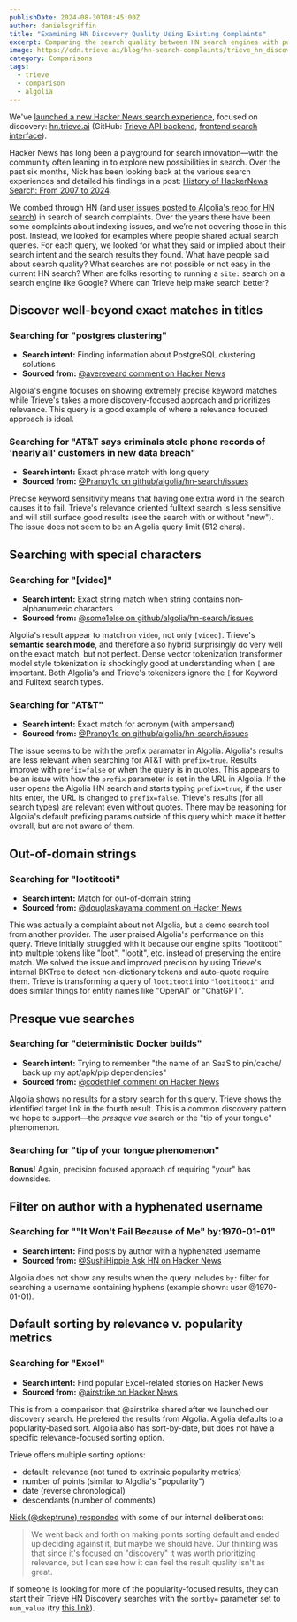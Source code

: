```yaml
---
publishDate: 2024-08-30T08:45:00Z
author: danielsgriffin
title: "Examining HN Discovery Quality Using Existing Complaints"
excerpt: Comparing the search quality between HN search engines with publicly available complaints.
image: https://cdn.trieve.ai/blog/hn-search-complaints/trieve_hn_discovery_search.png
category: Comparisons
tags:
  - trieve
  - comparison
  - algolia
---
```




We've [launched a new Hacker News search experience](https://trieve.ai/launching-trieve-hn-discovery/), focused on discovery: [hn.trieve.ai](https://hn.trieve.ai/) (GitHub: [Trieve API backend](https://github.com/devflowinc/trieve), [frontend search interface](https://github.com/devflowinc/trieve-hn-discovery/)).

Hacker News has long been a playground for search innovation—with the community often leaning in to explore new possibilities in search. Over the past six months, Nick has been looking back at the various search experiences and detailed his findings in a post: [History of HackerNews Search: From 2007 to 2024](https://trieve.ai/history-of-hnsearch/).

We combed through HN (and [user issues posted to Algolia's repo for HN search](https://github.com/algolia/hn-search/issues)) in search of search complaints. Over the years there have been some complaints about indexing issues, and we’re not covering those in this post. Instead, we looked for examples where people shared actual search queries. For each query, we looked for what they said or implied about their search intent and the search results they found. What have people said about search quality? What searches are not possible or not easy in the current HN search? When are folks resorting to running a `site:` search on a search engine like Google? Where can Trieve help make search better?

## Discover well-beyond exact matches in titles

### Searching for "postgres clustering"

- **Search intent:** Finding information about PostgreSQL clustering solutions
- **Sourced from:** [@avereveard comment on Hacker News](https://news.ycombinator.com/item?id=40240237)

Algolia's engine focuses on showing extremely precise keyword matches while Trieve's takes a more discovery-focused approach and prioritizes relevance. This query is a good example of where a relevance focused approach is ideal.

<ImageComparison
  leftImageSrc="https://cdn.trieve.ai/blog/hn-search-complaints/hn.algolia.com_0_postgresclustering_2024_08_30.png"
  rightImageSrc="https://cdn.trieve.ai/blog/hn-search-complaints/hn.trieve.ai_1_postgresclustering_2024_08_30.png"
  leftImageAlt="Algolia"
  rightImageAlt="Trieve"
  leftCaption="Algolia for"
  rightCaption="Trieve for"
  leftLink="https://hn.algolia.com/?q=postgres+clustering"
  rightLink="https://hn.trieve.ai/?q=postgres+clustering&score_threshold=5&page_size=30&prefetch_amount=30&rerank_type=none&highlight_delimiters=+%2C-%2C_%2C.%2C%2C&highlight_threshold=0.85&highlight_max_length=50&highlight_max_num=50&highlight_window=0&recency_bias=0&highlight_results=true&use_quote_negated_terms=true&storyType=story&authorNames=&sortby=Relevance&dateRange=pastYear&searchType=fulltext&page=1"
  query="postgres clustering"
  size="large"
  preventShrink={true}
/>

### Searching for "AT&amp;T says criminals stole phone records of &#x27;nearly all&#x27; customers in new data breach"

- **Search intent:** Exact phrase match with long query
- **Sourced from:** [@Pranoy1c on github/algolia/hn-search/issues](https://github.com/algolia/hn-search/issues/243)

Precise keyword sensitivity means that having one extra word in the search causes it to fail. Trieve's relevance oriented fulltext search is less sensitive and will still surface good results (see the search with or without &quot;new&quot;). The issue does not seem to be an Algolia query limit (512 chars).

<ImageComparison
  leftImageSrc="https://cdn.trieve.ai/blog/hn-search-complaints/hn.algolia.com_2_AT26T20says20criminals20stole20phone20records20of20E28098nearly20allE2809920customers20in20new20data20breach_2024_08_30.png"
  rightImageSrc="https://cdn.trieve.ai/blog/hn-search-complaints/hn.trieve.ai_3_AT26TsayscriminalsstolephonerecordsofE28098nearlyallE28099customersinnewdatabreach_2024_08_30.png"
  leftImageAlt="Algolia"
  rightImageAlt="Trieve"
  leftCaption="Algolia for"
  rightCaption="Trieve for"
  leftLink="https://hn.algolia.com/?dateRange=all&page=0&prefix=false&query=AT%26T%20says%20criminals%20stole%20phone%20records%20of%20%E2%80%98nearly%20all%E2%80%99%20customers%20in%20new%20data%20breach&sort=byPopularity&type=story"
  rightLink="https://hn.trieve.ai/?score_threshold=5&page_size=30&prefetch_amount=30&rerank_type=none&highlight_delimiters=+%2C-%2C_%2C.%2C%2C&highlight_threshold=0.85&highlight_max_length=50&highlight_max_num=50&highlight_window=0&recency_bias=0&highlight_results=true&use_quote_negated_terms=true&q=AT%26T+says+criminals+stole+phone+records+of+%E2%80%98nearly+all%E2%80%99+customers+in+new+data+breach&storyType=story&authorNames=&sortby=Relevance&dateRange=all&searchType=fulltext&page=1"
  query="AT&amp;T says criminals stole phone records of &#x27;nearly all&#x27; customers in new data breach"
  size="large"
  preventShrink={true}
/>

<ImageComparison
  leftImageSrc="https://cdn.trieve.ai/blog/hn-search-complaints/hn.algolia.com_4_AT26T20says20criminals20stole20phone20records20of20E28098nearly20allE2809920customers20in20data20breach_2024_08_30.png"
  rightImageSrc="https://cdn.trieve.ai/blog/hn-search-complaints/hn.trieve.ai_5_AT26TsayscriminalsstolephonerecordsofE28098nearlyallE28099customersindatabreach_2024_08_30.png"
  leftImageAlt="Algolia (without extra word)"
  rightImageAlt="Trieve (without extra word)"
  leftCaption="Algolia (without extra word) for"
  rightCaption="Trieve (without extra word) for"
  leftLink="https://hn.algolia.com/?dateRange=all&page=0&prefix=false&query=AT%26T%20says%20criminals%20stole%20phone%20records%20of%20%E2%80%98nearly%20all%E2%80%99%20customers%20in%20data%20breach&sort=byPopularity&type=story"
  rightLink="https://hn.trieve.ai/?score_threshold=5&page_size=30&prefetch_amount=30&rerank_type=none&highlight_delimiters=+%2C-%2C_%2C.%2C%2C&highlight_threshold=0.85&highlight_max_length=50&highlight_max_num=50&highlight_window=0&recency_bias=0&highlight_results=true&use_quote_negated_terms=true&q=AT%26T+says+criminals+stole+phone+records+of+%E2%80%98nearly+all%E2%80%99+customers+in+data+breach&storyType=story&authorNames=&sortby=Relevance&dateRange=all&searchType=fulltext&page=1"
  query="AT&amp;T says criminals stole phone records of &#x27;nearly all&#x27; customers in new data breach"
  size="large"
  preventShrink={true}
/>

## Searching with special characters

### Searching for "[video]"

- **Search intent:** Exact string match when string contains non-alphanumeric characters
- **Sourced from:** [@some1else on github/algolia/hn-search/issues](https://github.com/algolia/hn-search/issues/197)

Algolia&#x27;s result appear to match on <code>video</code>, not only <code>[video]</code>. Trieve&#x27;s **semantic search mode**, and therefore also hybrid surprisingly do very well on the exact match, but not perfect. Dense vector tokenization transformer model style tokenization is shockingly good at understanding when <code>[</code> are important. Both Algolia's and Trieve's tokenizers ignore the <code>[</code> for Keyword and Fulltext search types.

<ImageComparison
  leftImageSrc="https://cdn.trieve.ai/blog/hn-search-complaints/hn.algolia.com_6_5Bvideo5D_2024_08_30.png"
  rightImageSrc="https://cdn.trieve.ai/blog/hn-search-complaints/hn.trieve.ai_7_5Bvideo5D_2024_08_30.png"
  leftImageAlt="Algolia"
  rightImageAlt="Trieve (semantic)"
  leftCaption="Algolia for"
  rightCaption="Trieve (semantic) for"
  leftLink="https://hn.algolia.com/?query=%5Bvideo%5D"
  rightLink="https://hn.trieve.ai/?q=%5Bvideo%5D&score_threshold=0.5&page_size=30&prefetch_amount=30&rerank_type=none&highlight_delimiters=+%2C-%2C_%2C.%2C%2C&highlight_threshold=0.85&highlight_max_length=50&highlight_max_num=50&highlight_window=0&recency_bias=0&highlight_results=true&use_quote_negated_terms=true&storyType=story&authorNames=&sortby=Relevance&dateRange=all&searchType=semantic&page=1"
  query="[video]"
  size="large"
  preventShrink={true}
/>

<ImageComparison
  leftImageSrc="https://cdn.trieve.ai/blog/hn-search-complaints/hn.algolia.com_8_225Bvideo5D22_2024_08_30.png"
  rightImageSrc="https://cdn.trieve.ai/blog/hn-search-complaints/hn.trieve.ai_9_225Bvideo5D22_2024_08_30.png"
  leftImageAlt="Algolia (quoted)"
  rightImageAlt="Trieve (semantic, quoted)"
  leftCaption="Algolia (quoted) for"
  rightCaption="Trieve (semantic, quoted) for"
  leftLink="https://hn.algolia.com/?dateRange=all&page=0&prefix=false&query=%22%5Bvideo%5D%22&sort=byPopularity&type=story"
  rightLink="https://hn.trieve.ai/?q=%22%5Bvideo%5D%22&score_threshold=0.5&page_size=30&prefetch_amount=30&rerank_type=none&highlight_delimiters=+%2C-%2C_%2C.%2C%2C&highlight_threshold=0.85&highlight_max_length=50&highlight_max_num=50&highlight_window=0&recency_bias=0&highlight_results=true&use_quote_negated_terms=true&storyType=story&authorNames=&sortby=Relevance&dateRange=all&searchType=semantic&page=1"
  query="[video]"
  size="large"
  preventShrink={true}
/>

### Searching for "AT&amp;T"

- **Search intent:** Exact match for acronym (with ampersand)
- **Sourced from:** [@Pranoy1c on github/algolia/hn-search/issues](https://github.com/algolia/hn-search/issues/244)

The issue seems to be with the prefix paramater in Algolia. Algolia&#x27;s results are less relevant when searching for AT&amp;T with <code>prefix=true</code>. Results improve with <code>prefix=false</code> or when the query is in quotes. This appears to be an issue with how the <code>prefix</code> parameter is set in the URL in Algolia. If the user opens the Algolia HN search and starts typing <code>prefix=true</code>, if the user hits enter, the URL is changed to <code>prefix=false</code>. Trieve&#x27;s results (for all search types) are relevant even without quotes. There may be reasoning for Algolia's default prefixing params outside of this query which make it better overall, but are not aware of them.

<ImageComparison
  leftImageSrc="https://cdn.trieve.ai/blog/hn-search-complaints/hn.algolia.com_10_AT26T_2024_08_30.png"
  rightImageSrc="https://cdn.trieve.ai/blog/hn-search-complaints/hn.algolia.com_11_AT26T_2024_08_30.png"
  leftImageAlt="Algolia (prefix=true)"
  rightImageAlt="Algolia (prefix=false)"
  leftCaption="Algolia (prefix=true) for"
  rightCaption="Algolia (prefix=false) for"
  leftLink="https://hn.algolia.com/?dateRange=all&page=0&prefix=true&query=AT%26T&sort=byPopularity&type=all"
  rightLink="https://hn.algolia.com/?dateRange=all&page=0&prefix=false&query=AT%26T&sort=byPopularity&type=all"
  query="AT&amp;T"
  size="large"
  preventShrink={true}
/>

<ImageComparison
  leftImageSrc="https://cdn.trieve.ai/blog/hn-search-complaints/hn.algolia.com_12_22AT26T22_2024_08_30.png"
  rightImageSrc="https://cdn.trieve.ai/blog/hn-search-complaints/hn.trieve.ai_13_AT26T_2024_08_30.png"
  leftImageAlt="Algolia (quoted)"
  rightImageAlt="Trieve"
  leftCaption="Algolia (quoted) for"
  rightCaption="Trieve for"
  leftLink="https://hn.algolia.com/?dateRange=all&page=0&prefix=true&query=%22AT%26T%22&sort=byPopularity&type=all"
  rightLink="https://hn.trieve.ai/?q=AT%26T&score_threshold=0.5&page_size=30&prefetch_amount=30&rerank_type=none&highlight_delimiters=+%2C-%2C_%2C.%2C%2C&highlight_threshold=0.85&highlight_max_length=50&highlight_max_num=50&highlight_window=0&recency_bias=0&highlight_results=true&use_quote_negated_terms=true&storyType=story&authorNames=&sortby=Relevance&dateRange=all&searchType=semantic&page=1"
  query="AT&amp;T"
  size="large"
  preventShrink={true}
/>

## Out-of-domain strings

### Searching for "lootitooti"

- **Search intent:** Match for out-of-domain string
- **Sourced from:** [@douglaskayama comment on Hacker News](https://news.ycombinator.com/item?id=40869786)

This was actually a complaint about not Algolia, but a demo search tool from another provider. The user praised Algolia&#x27;s performance on this query. Trieve initially struggled with it because our engine splits "lootitooti" into multiple tokens like "loot", "lootit", etc. instead of preserving the entire match. We solved the issue and improved precision by using Trieve's internal BKTree to detect non-dictionary tokens and auto-quote require them. Trieve is transforming a query of <code>lootitooti</code> into <code>"lootitooti"</code> and does similar things for entity names like "OpenAI" or "ChatGPT".

<ImageComparison
  leftImageSrc="https://cdn.trieve.ai/blog/hn-search-complaints/hn.algolia.com_14_lootitooti_2024_08_30.png"
  rightImageSrc="https://cdn.trieve.ai/blog/hn-search-complaints/hn.trieve.ai_15_lootitooti_2024_08_30.png"
  leftImageAlt="Algolia"
  rightImageAlt="Trieve for"
  leftCaption="Algolia for"
  rightCaption="Trieve for"
  leftLink="https://hn.algolia.com/?dateRange=all&page=0&prefix=true&query=lootitooti&sort=byPopularity&type=all"
  rightLink="https://hn.trieve.ai/?q=lootitooti&score_threshold=0.3&page_size=30&prefetch_amount=30&rerank_type=none&highlight_delimiters=+%2C-%2C_%2C.%2C%2C&highlight_threshold=0.85&highlight_max_length=50&highlight_max_num=50&highlight_window=0&recency_bias=0&highlight_results=true&use_quote_negated_terms=true&storyType=all&authorNames=&sortby=Relevance&dateRange=all&searchType=fulltext&page=1"
  query="lootitooti"
  size="large"
  preventShrink={true}
/>

## Presque vue searches

### Searching for "deterministic Docker builds"

- **Search intent:** Trying to remember "the name of an SaaS to pin/cache/ back up my apt/apk/pip dependencies"
- **Sourced from:** [@codethief comment on Hacker News](https://news.ycombinator.com/item?id=40241070)

Algolia shows no results for a story search for this query. Trieve shows the identified target link in the fourth result. This is a common discovery pattern we hope to support—the *presque vue* search or the &quot;tip of your tongue&quot; phenomenon.

<ImageComparison
  leftImageSrc="https://cdn.trieve.ai/blog/hn-search-complaints/hn.algolia.com_18_deterministic20Docker20builds_2024_08_30.png"
  rightImageSrc="https://cdn.trieve.ai/blog/hn-search-complaints/hn.trieve.ai_19_deterministicDockerbuilds_2024_08_30.png"
  leftImageAlt="Algolia (type: Story)"
  rightImageAlt="Trieve (type: Story)"
  leftCaption="Algolia (type: Story) for"
  rightCaption="Trieve (type: Story) for"
  leftLink="https://hn.algolia.com/?dateRange=all&page=0&prefix=false&query=deterministic%20Docker%20builds&sort=byPopularity&type=story"
  rightLink="https://hn.trieve.ai/?q=deterministic+Docker+builds&score_threshold=5&page_size=30&prefetch_amount=30&rerank_type=none&highlight_delimiters=+%2C-%2C_%2C.%2C%2C&highlight_threshold=0.85&highlight_max_length=50&highlight_max_num=50&highlight_window=0&recency_bias=0&highlight_results=true&use_quote_negated_terms=true&storyType=story&authorNames=&sortby=Relevance&dateRange=all&searchType=fulltext&page=1"
  query="deterministic Docker builds"
  size="large"
  preventShrink={true}
/>

### Searching for "tip of your tongue phenomenon"

**Bonus!** Again, precision focused approach of requiring "your" has downsides.

<ImageComparison
  leftImageSrc="https://cdn.trieve.ai/blog/hn-search-complaints/hn.algolia.com_20_tip20of20your20tongue20phenomenon_2024_08_30.png"
  rightImageSrc="https://cdn.trieve.ai/blog/hn-search-complaints/hn.trieve.ai_21_tipofyourtonguephenomenon_2024_08_30.png"
  leftImageAlt="Algolia"
  rightImageAlt="Trieve"
  leftCaption="Algolia for"
  rightCaption="Trieve for"
  leftLink="https://hn.algolia.com/?dateRange=all&page=0&prefix=true&query=tip%20of%20your%20tongue%20phenomenon&sort=byrelevance&type=story"
  rightLink="https://hn.trieve.ai/?score_threshold=5&page_size=30&prefetch_amount=30&rerank_type=none&highlight_delimiters=+%2C-%2C_%2C.%2C%2C&highlight_threshold=0.85&highlight_max_length=50&highlight_max_num=50&highlight_window=0&recency_bias=0&highlight_results=true&use_quote_negated_terms=true&q=tip+of+your+tongue+phenomenon&storyType=story&matchAnyAuthorNames=&matchNoneAuthorNames=&popularityFilters=%7B%7D&sortby=relevance&dateRange=all&searchType=fulltext&page=1&getAISummary=false"
  query="tip of your tongue phenomenon"
  size="large"
  preventShrink={true}
/>

## Filter on author with a hyphenated username

### Searching for "&quot;It Won&#x27;t Fail Because of Me&quot; by:1970-01-01"

- **Search intent:** Find posts by author with a hyphenated username
- **Sourced from:** [@SushiHippie Ask HN on Hacker News](https://news.ycombinator.com/item?id=38866518)

Algolia does not show any results when the query includes <code>by:</code> filter for searching a username containing hyphens (example shown: user @1970-01-01).

<ImageComparison
  leftImageSrc="https://cdn.trieve.ai/blog/hn-search-complaints/hn.algolia.com_22_22It20Won27t20Fail20Because20of20Me2220by3A19700101_2024_08_30.png"
  rightImageSrc="https://cdn.trieve.ai/blog/hn-search-complaints/hn.trieve.ai_23_22ItWon27tFailBecauseofMe22_2024_08_30.png"
  leftImageAlt="Algolia"
  rightImageAlt="Trieve"
  leftCaption="Algolia for"
  rightCaption="Trieve for"
  leftLink="https://hn.algolia.com/?dateRange=all&page=0&prefix=true&query=%22It%20Won%27t%20Fail%20Because%20of%20Me%22%20by%3A1970-01-01&sort=byPopularity&type=story"
  rightLink="https://hn.trieve.ai/?score_threshold=5&page_size=30&prefetch_amount=30&rerank_type=none&highlight_delimiters=+%2C-%2C_%2C.%2C%2C&highlight_threshold=0.85&highlight_max_length=50&highlight_max_num=50&highlight_window=0&recency_bias=0&highlight_results=true&use_quote_negated_terms=true&q=%22It+Won%27t+Fail+Because+of+Me%22+&storyType=story&matchAnyAuthorNames=&matchNoneAuthorNames=&popularityFilters=%7B%7D&sortby=relevance&dateRange=all&searchType=fulltext&page=1&getAISummary=false"
  query="&quot;It Won&#x27;t Fail Because of Me&quot; by:1970-01-01"
  size="large"
  preventShrink={true}
/>

## Default sorting by relevance v. popularity metrics

### Searching for "Excel"

- **Search intent:** Find popular Excel-related stories on Hacker News
- **Sourced from:** [@airstrike on Hacker News](https://news.ycombinator.com/item?id=41394126)

This is from a comparison that @airstrike shared after we launched our discovery search. He prefered the results from Algolia. Algolia defaults to a popularity-based sort. Algolia also has sort-by-date, but does not have a specific relevance-focused sorting option.

Trieve offers multiple sorting options:

- default: relevance (not tuned to extrinsic popularity metrics)
- number of points (similar to Algolia&#x27;s &quot;popularity&quot;)
- date (reverse chronological)
- descendants (number of comments)

[Nick (@skeptrune) responded](https://news.ycombinator.com/item?id=41394412) with some of our internal deliberations:

> We went back and forth on making points sorting default and ended up deciding against it, but maybe we should have. Our thinking was that since it&#x27;s focused on &quot;discovery&quot; it was worth prioritizing relevance, but I can see how it can feel the result quality isn&#x27;t as great.

If someone is looking for more of the popularity-focused results, they can start their Trieve HN Discovery searches with the <code>sortby=</code> parameter set to <code>num_value</code> (try [this link](https://hn.trieve.ai/?score_threshold=5&amp;page_size=30&amp;prefetch_amount=30&amp;rerank_type=none&amp;highlight_delimiters=+%2C-%2C_%2C.%2C%2C&amp;highlight_threshold=0.85&amp;highlight_max_length=50&amp;highlight_max_num=50&amp;highlight_window=0&amp;recency_bias=0&amp;highlight_results=true&amp;use_quote_negated_terms=true&amp;storyType=story&amp;matchAnyAuthorNames=&amp;matchNoneAuthorNames=&amp;popularityFilters=%7B%7D&amp;sortby=num_value&amp;dateRange=all&amp;searchType=fulltext&amp;page=1&amp;getAISummary=false)).

<ImageComparison
  leftImageSrc="https://cdn.trieve.ai/blog/hn-search-complaints/hn.algolia.com_0_Excel_2024_09_03.png"
  rightImageSrc="https://cdn.trieve.ai/blog/hn-search-complaints/hn.trieve.ai_1_Excel_2024_09_03.png"
  leftImageAlt="Algolia (sorted by popularity)"
  rightImageAlt="Trieve (sorted by relevance)"
  leftCaption="Algolia (sorted by popularity) for"
  rightCaption="Trieve (sorted by relevance) for"
  leftLink="https://hn.algolia.com/?dateRange=all&page=0&prefix=false&query=Excel&sort=byPopularity&type=story"
  rightLink="https://hn.trieve.ai/?score_threshold=5&page_size=30&prefetch_amount=30&rerank_type=none&highlight_delimiters=+%2C-%2C_%2C.%2C%2C&highlight_threshold=0.85&highlight_max_length=50&highlight_max_num=50&highlight_window=0&recency_bias=0&highlight_results=true&use_quote_negated_terms=true&q=Excel&storyType=story&matchAnyAuthorNames=&matchNoneAuthorNames=&popularityFilters=%7B%7D&sortby=relevance&dateRange=all&searchType=fulltext&page=1&getAISummary=false"
  query="Excel"
  size="large"
  preventShrink={true}
/>

<ImageComparison
  leftImageSrc="https://cdn.trieve.ai/blog/hn-search-complaints/hn.trieve.ai_2_Excel_2024_09_03.png"
  rightImageSrc="https://cdn.trieve.ai/blog/hn-search-complaints/hn.trieve.ai_3_Excel_2024_09_03.png"
  leftImageAlt="Trieve (sorted by points)"
  rightImageAlt="Trieve (sorted by descendants)"
  leftCaption="Trieve (sorted by points) for"
  rightCaption="Trieve (sorted by descendants) for"
  leftLink="https://hn.trieve.ai/?score_threshold=5&page_size=30&prefetch_amount=30&rerank_type=none&highlight_delimiters=+%2C-%2C_%2C.%2C%2C&highlight_threshold=0.85&highlight_max_length=50&highlight_max_num=50&highlight_window=0&recency_bias=0&highlight_results=true&use_quote_negated_terms=true&q=Excel&storyType=story&matchAnyAuthorNames=&matchNoneAuthorNames=&popularityFilters=%7B%7D&sortby=num_value&dateRange=all&searchType=fulltext&page=1&getAISummary=false"
  rightLink="https://hn.trieve.ai/?score_threshold=5&page_size=30&prefetch_amount=30&rerank_type=none&highlight_delimiters=+%2C-%2C_%2C.%2C%2C&highlight_threshold=0.85&highlight_max_length=50&highlight_max_num=50&highlight_window=0&recency_bias=0&highlight_results=true&use_quote_negated_terms=true&q=Excel&storyType=story&matchAnyAuthorNames=&matchNoneAuthorNames=&popularityFilters=%7B%7D&sortby=metadata.descendants&dateRange=all&searchType=fulltext&page=1&getAISummary=false"
  query="Excel"
  size="large"
  preventShrink={true}
/>

